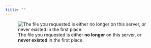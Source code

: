 ```yaml
---
title: ""
---
```


![The file you requested is either **no longer** on this server, or **never existed** in the first place.](https://live.staticflickr.com/65535/52694989910_64562051d5_o_d.jpg)


